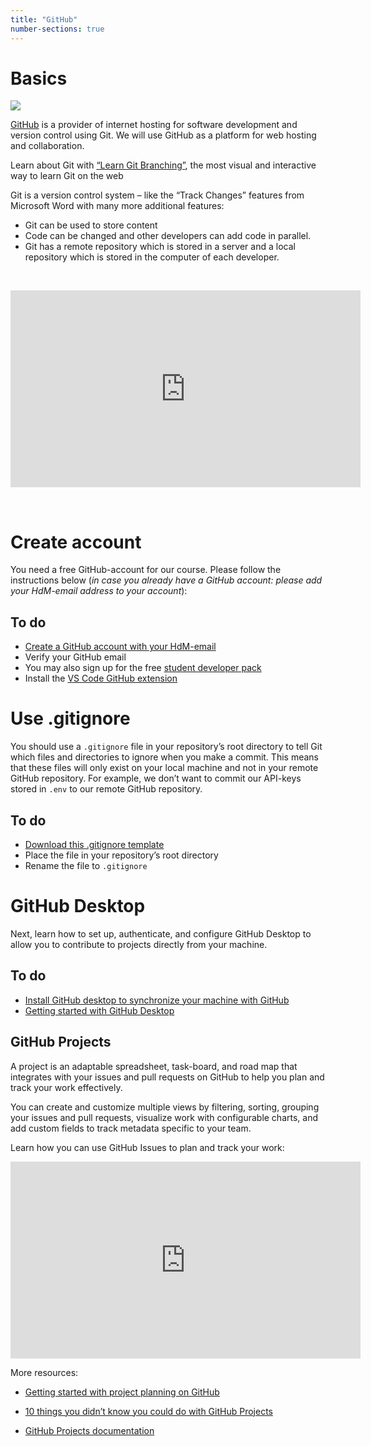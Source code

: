 ```yaml
---
title: "GitHub"
number-sections: true
---
```


# Basics


![](/images/github.png)

[GitHub](https://github.com/) is a provider of internet hosting for software development and version control using Git. We will use GitHub as a platform for web hosting and collaboration. 

:::{.callout-note}
Learn about Git with ["Learn Git Branching"](https://learngitbranching.js.org/), the most visual and interactive way to learn Git on the web
:::

Git is a version control system -- like the "Track Changes" features from Microsoft Word with many more additional features:

::: {.callout-note}

:::

- Git can be used to store content 
- Code can be changed and other developers can add code in parallel.
- Git has a remote repository which is stored in a server and a local repository which is stored in the computer of each developer.  

<br>

<iframe width="560" height="315" src="https://www.youtube.com/embed/w3jLJU7DT5E" title="YouTube video player" frameborder="0" allow="accelerometer; autoplay; clipboard-write; encrypted-media; gyroscope; picture-in-picture" allowfullscreen></iframe>  

<br>



# Create account

You need a free GitHub-account for our course. Please follow the instructions below (*in case you already have a GitHub account: please add your HdM-email address to your account*):

::: {.callout-important}
## To do

- [Create a GitHub account with your HdM-email](https://github.com/join)
- Verify your GitHub email
- You may also sign up for the free [student developer pack](https://education.github.com/pack)  
- Install the [VS Code GitHub extension](https://code.visualstudio.com/docs/editor/github)

:::

# Use .gitignore 

You should use a `.gitignore` file in your repository's root directory to tell Git which files and directories to ignore when you make a commit. This means that these files will only exist on your local machine and not in your remote GitHub repository. For example, we don't want to commit our API-keys stored in `.env` to our remote GitHub repository.

::: {.callout-important}
## To do

- [Download this .gitignore template](/.gitignore)
- Place the file in your repository's root directory
- Rename the file to `.gitignore`

:::

<!-- To learn more about API saftey, review [this information]( https://help.openai.com/en/articles/5112595-best-practices-for-api-key-safety). -->


# GitHub Desktop

Next, learn how to set up, authenticate, and configure GitHub Desktop to allow you to contribute to projects directly from your machine.

::: {.callout-important}
## To do
- [Install GitHub desktop to synchronize your machine with GitHub](https://desktop.github.com/)
- [Getting started with GitHub Desktop](https://docs.github.com/en/desktop/installing-and-configuring-github-desktop/overview/getting-started-with-github-desktop)
:::


<!--
### GitHub SSH Key

Using the SSH protocol, you can connect and authenticate to remote servers and services from your terminal. With SSH keys, you can connect to GitHub without supplying your username and personal access token at each visit.

1. [Check for existing SSH keys](https://docs.github.com/en/authentication/connecting-to-github-with-ssh/checking-for-existing-ssh-keys)
1. [Generate a SSH-Key](https://docs.github.com/en/authentication/connecting-to-github-with-ssh/generating-a-new-ssh-key-and-adding-it-to-the-ssh-agent)
1. [Add a new SSH key](https://docs.github.com/en/authentication/connecting-to-github-with-ssh/adding-a-new-ssh-key-to-your-github-account)
1. [Test connection](https://docs.github.com/en/authentication/connecting-to-github-with-ssh/testing-your-ssh-connection)
-->

## GitHub Projects

A project is an adaptable spreadsheet, task-board, and road map that integrates with your issues and pull requests on GitHub to help you plan and track your work effectively. 

You can create and customize multiple views by filtering, sorting, grouping your issues and pull requests, visualize work with configurable charts, and add custom fields to track metadata specific to your team. 

Learn how you can use GitHub Issues to plan and track your work:

<iframe width="560" height="315" src="https://www.youtube-nocookie.com/embed/yFQ-p6wMS_Y?si=vYu5dBCHN4XfyPk3" title="YouTube video player" frameborder="0" allow="accelerometer; autoplay; clipboard-write; encrypted-media; gyroscope; picture-in-picture; web-share" allowfullscreen></iframe>


More resources:

- [Getting started with project planning on GitHub](https://github.blog/2022-02-11-getting-started-with-project-planning-on-github/)

- [10 things you didn’t know you could do with GitHub Projects](https://github.blog/2023-08-28-10-things-you-didnt-know-you-could-do-with-github-projects/)

- [GitHub Projects documentation](https://docs.github.com/en/issues/planning-and-tracking-with-projects/learning-about-projects/about-projects)